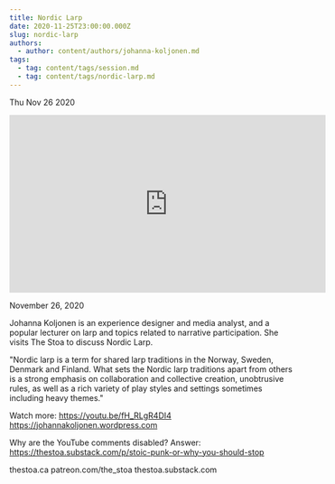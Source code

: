 ```yaml
---
title: Nordic Larp
date: 2020-11-25T23:00:00.000Z
slug: nordic-larp
authors:
  - author: content/authors/johanna-koljonen.md
tags:
  - tag: content/tags/session.md
  - tag: content/tags/nordic-larp.md
---
```






Thu Nov 26 2020

<iframe width="560" height="315" src="https://www.youtube.com/embed/ObrMgh_0GvQ" title="Nordic Larp w/ Johanna Koljonen" frameborder="0" allow="accelerometer; autoplay; clipboard-write; encrypted-media; gyroscope; picture-in-picture" allowfullscreen ></iframe>

November 26, 2020

Johanna Koljonen is an experience designer and media analyst, and a popular lecturer on larp and topics related to narrative participation. She visits The Stoa to discuss Nordic Larp.

"Nordic larp is a term for shared larp traditions in the Norway, Sweden, Denmark and Finland. What sets the Nordic larp traditions apart from others is a strong emphasis on collaboration and collective creation, unobtrusive rules, as well as a rich variety of play styles and settings sometimes including heavy themes."

Watch more: https://youtu.be/fH_RLgR4DI4
https://johannakoljonen.wordpress.com

Why are the YouTube comments disabled? Answer: https://thestoa.substack.com/p/stoic-punk-or-why-you-should-stop

thestoa.ca
patreon.com/the_stoa
thestoa.substack.com



